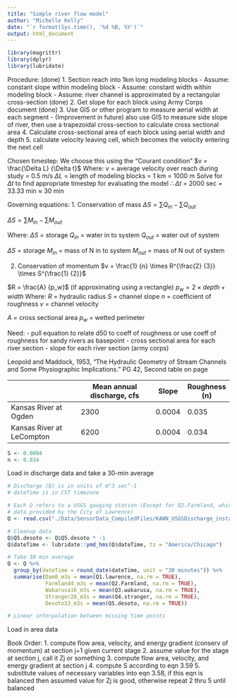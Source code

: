 ```yaml
---
title: "Simple river flow model"
author: "Michelle Kelly"
date: "`r format(Sys.time(), '%d %B, %Y')`"
output: html_document
---
```


```r
library(magrittr)
library(dplyr)
library(lubridate)
```

Procedure:
(done) 1. Section reach into 1km long modeling blocks
  - Assume: constant slope within modeling block
  - Assume: constant width within modeling block
  - Assume: river channel is approximated by a rectangular cross-section
(done) 2. Get slope for each block using Army Corps document
(done) 3. Use GIS or other program to measure aerial width at each segment
  - (Improvement in future) also use GIS to measure side slope of river, then 
    use a trapezoidal cross-section to calculate cross sectional area
4. Calculate cross-sectional area of each block using aerial width and depth
5. calculate velocity leaving cell, which becomes the velocity entering the next cell

Chosen timestep:
  We choose this using the "Courant condition"
  $v = \frac{\Delta L} {\Delta t}$
  Where:
    $v$ = average velocity over reach during study = 0.5 m/s
    $\Delta L$ = length of modeling blocks = 1 km = 1000 m
    Solve for $\Delta t$ to find appropriate timestep for evaluating the model
    $\therefore \Delta t$ = 2000 sec = 33.33 min $\approx$ 30 min

Governing equations: 
1. Conservation of mass
$\Delta{S} = \sum{Q_{in}} - \sum{Q_{out}}$

$\Delta{S} = \sum{M_{in}} - \sum{M_{out}}$

Where:
  $\Delta{S}$ = storage
  $Q_{in}$ = water in to system
  $Q_{out}$ = water out of system
  
  $\Delta{S}$ = storage
  $M_{in}$ = mass of N in to system
  $M_{out}$ = mass of N out of system

2. Conservation of momentum
$v = \frac{1} {n} \times R^{\frac{2} {3}} \times S^{\frac{1} {2}}$

$R = \frac{A} {p_w}$
(if approximating using a rectangle)
$p_w = 2 \times depth + width$
Where:
  $R$ = hydraulic radius
  $S$ = channel slope
  $n$ = coefficient of roughness
  $v$ = channel velocity
  
  $A$ = cross sectional area
  $p_w$ = wetted perimeter

Need:
- pull equation to relate d50 to coeff of roughness or use coeff of roughness for sandy rivers as basepoint
- cross sectional area for each river section
- slope for each river section (army corps)

Leopold and Maddock, 1953, "The Hydraulic Geometry of Stream Channels and Some 
Physiographic Implications." PG 42, Second table on page

|                         |Mean annual discharge, cfs |Slope  |Roughness (n)|
|-------------------------|---------------------------|-------|-------------|
|Kansas River at Ogden    |2300                       |0.0004 |0.035        |
|Kansas River at LeCompton|6200                       |0.0004 |0.034        |

```r
S <- 0.0004
n <- 0.034
```

Load in discharge data and take a 30-min average

```r
# Discharge (Q) is in units of m^3 sec^-1
# dateTime is in CST timezone

# Each Q refers to a USGS gauging station (Except for Q2.Farmland, which was
# data provided by the City of Lawrence)
Q <- read.csv("./Data/SensorData_CompiledFiles/KAWN_USGSDischarge_instantaneous.csv")

# Cleanup data
Q$Q5.desoto <- Q$Q5.desoto * -1
Q$dateTime <- lubridate::ymd_hms(Q$dateTime, tz = "America/Chicago")

# Take 30 min average
Q <- Q %>%
  group_by(dateTime = round_date(dateTime, unit = "30 minutes")) %>%
  summarise(Dam0_m3s = mean(Q1.lawrence, na.rm = TRUE),
            Farmland4_m3s = mean(Q2.Farmland, na.rm = TRUE),
            Wakarusa16_m3s = mean(Q3.wakarusa, na.rm = TRUE),
            Stranger28_m3s = mean(Q4.stranger, na.rm = TRUE),
            Desoto33_m3s = mean(Q5.desoto, na.rm = TRUE))

# Linear interpolation between missing time points
```

Load in area data

Book Order:
1. compute flow area, velocity, and energy gradient (conserv of momentum) at section j+1 given current stage
2. assume value for the stage at section j, call it Zj or something
3. compute flow area, velocity, and energy gradient at section j
4. compute S according to eqn 3.59
5. substitute values of necessary variables into eqn 3.58, if this eqn is balanced then assumed value for Zj is good, otherwise repeat 2 thru 5 until balanced



